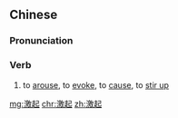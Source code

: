 ==Chinese==
{{zh-forms}}

===Pronunciation===
{{zh-pron
|m=jīqǐ
|c=gik1 hei2
|cat=v
}}

===Verb===
{{zh-verb}}

# to [[arouse]], to [[evoke]], to [[cause]], to [[stir up]]

[[mg:激起]]
[[chr:激起]]
[[zh:激起]]